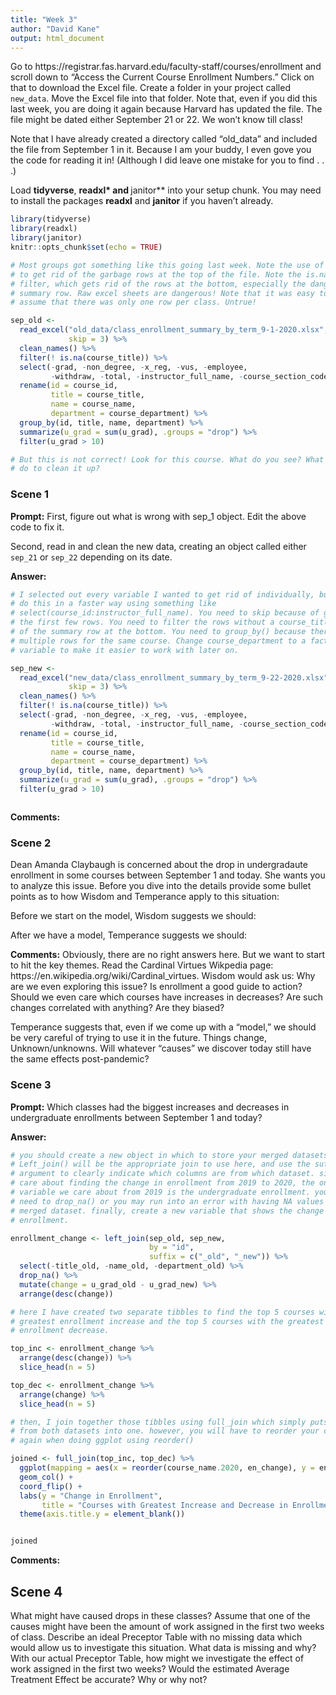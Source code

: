 ```yaml
---
title: "Week 3"
author: "David Kane"
output: html_document
---
```


Go to https://registrar.fas.harvard.edu/faculty-staff/courses/enrollment and scroll down to "Access the Current Course Enrollment Numbers." Click on that to download the Excel file. Create a folder in your project called `new_data`. Move the Excel file into that folder. Note that, even if you did this last week, you are doing it again because Harvard has updated the file. The file might be dated either September 21 or 22. We won't know till class!

Note that I have already created a directory called "old_data" and included the file from September 1 in it. Because I am your buddy, I even gove you the code for reading it in! (Although I did leave one mistake for you to find . . .)

Load **tidyverse**, **readxl* and **janitor** into your setup chunk. You may need to install the packages **readxl** and **janitor** if you haven't already.

```r
library(tidyverse)
library(readxl)
library(janitor)
knitr::opts_chunk$set(echo = TRUE)

# Most groups got something like this going last week. Note the use of skip = 3
# to get rid of the garbage rows at the top of the file. Note the is.na()
# filter, which gets rid of the rows at the bottom, especially the dangerous
# summary row. Raw excel sheets are dangerous! Note that it was easy to naively
# assume that there was only one row per class. Untrue!

sep_old <- 
  read_excel("old_data/class_enrollment_summary_by_term_9-1-2020.xlsx", 
             skip = 3) %>% 
  clean_names() %>% 
  filter(! is.na(course_title)) %>% 
  select(-grad, -non_degree, -x_reg, -vus, -employee, 
         -withdraw, -total, -instructor_full_name, -course_section_code) %>%
  rename(id = course_id,
         title = course_title,
         name = course_name,
         department = course_department) %>% 
  group_by(id, title, name, department) %>% 
  summarize(u_grad = sum(u_grad), .groups = "drop") %>% 
  filter(u_grad > 10)

# But this is not correct! Look for this course. What do you see? What can you
# do to clean it up?

```

### Scene 1

**Prompt:** First, figure out what is wrong with sep_1 object. Edit the above code to fix it.

Second, read in and clean the new data, creating an object called either `sep_21` or `sep_22` depending on its date. 


**Answer:**

```r
# I selected out every variable I wanted to get rid of individually, but you can
# do this in a faster way using something like
# select(course_id:instructor_full_name). You need to skip because of garbage in
# the first few rows. You need to filter the rows without a course_title because
# of the summary row at the bottom. You need to group_by() because there are
# multiple rows for the same course. Change course_department to a factor
# variable to make it easier to work with later on.

sep_new <- 
  read_excel("new_data/class_enrollment_summary_by_term_9-22-2020.xlsx", 
             skip = 3) %>% 
  clean_names() %>% 
  filter(! is.na(course_title)) %>% 
  select(-grad, -non_degree, -x_reg, -vus, -employee, 
         -withdraw, -total, -instructor_full_name, -course_section_code) %>%
  rename(id = course_id,
         title = course_title,
         name = course_name,
         department = course_department) %>%   
  group_by(id, title, name, department) %>% 
  summarize(u_grad = sum(u_grad), .groups = "drop") %>% 
  filter(u_grad > 10) 



```

**Comments:**


### Scene 2

Dean Amanda Claybaugh is concerned about the drop in undergradaute enrollment in some courses between September 1 and today. She wants you to analyze this issue. Before you dive into the details provide some bullet points as to how Wisdom and Temperance apply to this situation:

Before we start on the model, Wisdom suggests we should:


After we have a model, Temperance suggests we should:


**Comments:** Obviously, there are no right answers here. But we want to start to hit the key themes. Read the Cardinal Virtues Wikpedia page: https://en.wikipedia.org/wiki/Cardinal_virtues. Wisdom would ask us: Why are we even exploring this issue? Is enrollment a good guide to action? Should we even care which courses have increases in decreases? Are such changes correlated with anything? Are they biased? 

Temperance suggests that, even if we come up with a "model," we should be very careful of trying to use it in the future. Things change, Unknown/unknowns. Will whatever "causes" we discover today still have the same effects post-pandemic?


### Scene 3

**Prompt:** Which classes had the biggest increases and decreases in undergraduate enrollments between September 1 and today?


**Answer:**
```r
# you should create a new object in which to store your merged datasets.
# Left_join() will be the appropriate join to use here, and use the suffix
# argument to clearly indicate which columns are from which dataset. since we
# care about finding the change in enrollment from 2019 to 2020, the only
# variable we care about from 2019 is the undergraduate enrollment. you will
# need to drop_na() or you may run into an error with having NA values in the
# merged dataset. finally, create a new variable that shows the change in 
# enrollment.

enrollment_change <- left_join(sep_old, sep_new, 
                               by = "id", 
                               suffix = c("_old", "_new")) %>% 
  select(-title_old, -name_old, -department_old) %>% 
  drop_na() %>% 
  mutate(change = u_grad_old - u_grad_new) %>% 
  arrange(desc(change))

# here I have created two separate tibbles to find the top 5 courses with the
# greatest enrollment increase and the top 5 courses with the greatest
# enrollment decrease.

top_inc <- enrollment_change %>% 
  arrange(desc(change)) %>% 
  slice_head(n = 5)

top_dec <- enrollment_change %>% 
  arrange(change) %>% 
  slice_head(n = 5) 

# then, I join together those tibbles using full_join which simply puts all rows
# from both datasets into one. however, you will have to reorder your courses
# again when doing ggplot using reorder()

joined <- full_join(top_inc, top_dec) %>% 
  ggplot(mapping = aes(x = reorder(course_name.2020, en_change), y = en_change)) +
  geom_col() +
  coord_flip() +
  labs(y = "Change in Enrollment",
       title = "Courses with Greatest Increase and Decrease in Enrollment") +
  theme(axis.title.y = element_blank())


joined
```

**Comments:**


## Scene 4

What might have caused drops in these classes? Assume that one of the causes might have been the amount of work assigned in the first two weeks of class. Describe an ideal Preceptor Table with no missing data which would allow us to investigate this situation. What data is missing and why? With our actual Preceptor Table, how might we investigate the effect of work assigned in the first two weeks? Would the estimated Average Treatment Effect be accurate? Why or why not?


